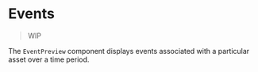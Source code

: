 
<Meta title="Docs|Events" />

# Events

> WIP

The `EventPreview` component displays events associated with a particular asset over a time period.
